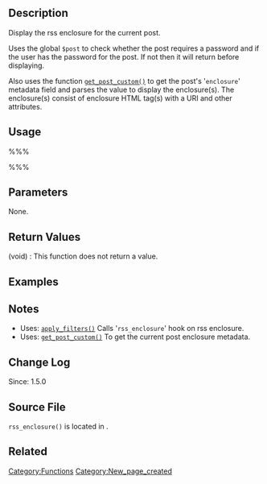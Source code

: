 {{Languages|
{{en|Function Reference/rss_enclosure}}
{{ja|テンプレートタグ/rss_enclosure}}
}}

== Description ==
Display the rss enclosure for the current post. 

Uses the global <tt>$post</tt> to check whether the post requires a password and if the user has the password for the post. If not then it will return before displaying. 

Also uses the function [[Function_Reference/get_post_custom|<tt>get_post_custom()</tt>]] to get the post's '<tt>enclosure</tt>' metadata field and parses the value to display the enclosure(s). The enclosure(s) consist of enclosure HTML tag(s) with a URI and other attributes. 

== Usage ==
%%%<?php rss_enclosure() ?>%%%

== Parameters ==
None.

== Return Values ==
; (void) : This function does not return a value.

== Examples ==
<!-- Need creative examples. Feel free to link to external examples. -->

== Notes ==
* Uses: [[Function_Reference/apply_filters|<tt>apply_filters()</tt>]] Calls '<tt>rss_enclosure</tt>' hook on rss enclosure.
* Uses: [[Function_Reference/get_post_custom|<tt>get_post_custom()</tt>]] To get the current post enclosure metadata.

== Change Log ==
Since: 1.5.0

== Source File ==
<tt>rss_enclosure()</tt> is located in {{Trac|wp-includes/feed.php}}.

== Related ==
<!--
    To Do:
    Need to find related functions.
    Need to create groups of functions and create templates to add them to a page quickly.
    Some functions may be related to many groups of functions.
-->

{{Tag Footer}}

[[Category:Functions]]
[[Category:New_page_created]]